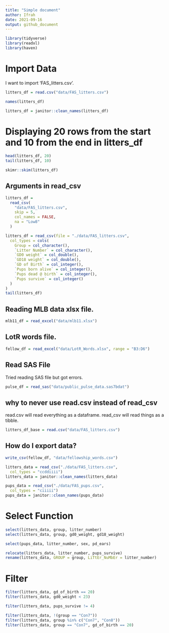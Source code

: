 ```yaml
---
title: "Simple document"
author: Ifrah
date: 2021-09-16
output: github_document
---
```


```r
library(tidyverse)
library(readxl)
library(haven)
```

# Import Data

I want to import 'FAS_litters.csv'.

```r
litters_df = read.csv("data/FAS_litters.csv")
```

```r
names(litters_df)

litters_df = janitor::clean_names(litters_df)
```

# Displaying 20 rows from the start and 10 from the end in litters_df

```r
head(litters_df, 20)
tail(litters_df, 10)
```

```r
skimr::skim(litters_df)
```

## Arguments in read_csv

```r
litters_df =
  read_csv(
    "data/FAS_litters.csv",
    skip = 5,
    col_names = FALSE,
    na = "Low8"
  )
```


```r
litters_df = read_csv(file = "./data/FAS_litters.csv",
  col_types = cols(
    Group = col_character(),
    `Litter Number` = col_character(),
    `GD0 weight` = col_double(),
    `GD18 weight` = col_double(),
    `GD of Birth` = col_integer(),
    `Pups born alive` = col_integer(),
    `Pups dead @ birth` = col_integer(),
    `Pups survive` = col_integer()
  )
)
tail(litters_df)
```

## Reading MLB data xlsx file.

```r
mlb11_df = read_excel("data/mlb11.xlsx")
```

## LotR words file.

```r
fellow_df = read_excel("data/LotR_Words.xlsx", range = "B3:D6")
```

## Read SAS File

Tried reading SAS file but got errors.

```r
pulse_df = read_sas("data/public_pulse_data.sas7bdat")
````

## why to never use read.csv instead of read_csv

read.csv will read everything as a dataframe. read_csv will read things as a tibble.

```r
litters_df_base = read.csv("data/FAS_litters.csv")
```

## How do I export data?

```r
write_csv(fellow_df, "data/fellowship_words.csv")
```

```r
litters_data = read_csv("./data/FAS_litters.csv",
  col_types = "ccddiiii")
litters_data = janitor::clean_names(litters_data)

pups_data = read_csv("./data/FAS_pups.csv",
  col_types = "ciiiii")
pups_data = janitor::clean_names(pups_data)
```


# Select Function

```r
select(litters_data, group, litter_number)
select(litters_data, group, gd0_weight, gd18_weight)

select(pups_data, litter_number, sex, pd_ears)

relocate(litters_data, litter_number, pups_survive)
rename(litters_data, GROUP = group, LiTtEr_NuMbEr = litter_number)
```

# Filter
```r
filter(litters_data, gd_of_birth == 20)
filter(litters_data, gd0_weight < 23)

filter(litters_data, pups_survive != 4)

filter(litters_data, !(group == "Con7"))
filter(litters_data, group %in% c("Con7", "Con8"))
filter(litters_data, group == "Con7", gd_of_birth == 20)
```





```r

```



